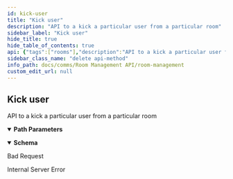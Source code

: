 ```yaml
---
id: kick-user
title: "Kick user"
description: "API to a kick a particular user from a particular room"
sidebar_label: "Kick user"
hide_title: true
hide_table_of_contents: true
api: {"tags":["rooms"],"description":"API to a kick a particular user from a particular room","parameters":[{"name":"roomid","in":"path","description":"ID of meeting room","required":true,"schema":{"type":"string"},"example":"f81d4fae-7dec-11d0-a765-00a0c91e6bf6"},{"name":"userid","in":"path","description":"ID of user to be removed","required":true,"schema":{"type":"integer"},"example":10206739}],"responses":{"200":{"content":{"application/json":{"schema":{"type":"object","properties":{"remarks":{"type":"string"}}},"example":{"remarks":"Kicked userid '10206739' from roomId 'f81d4fae-7dec-11d0-a765-00a0c91e6bf6'"}}}},"400":{"description":"Bad Request"},"500":{"description":"Internal Server Error"}},"method":"delete","path":"/rooms/{roomid}/users/{userid}","servers":[{"url":"http://app-room-mgmt.dev2.ar2","description":"Default server"}],"info":{"title":"Room Management","version":"1.0.0","description":"API for room management HTTP server"},"postman":{"name":"Kick user","description":{"content":"API to a kick a particular user from a particular room","type":"text/plain"},"url":{"path":["rooms",":roomid","users",":userid"],"host":["{{baseUrl}}"],"query":[],"variable":[{"disabled":false,"description":{"content":"(Required) ID of meeting room","type":"text/plain"},"type":"any","value":"","key":"roomid"},{"disabled":false,"description":{"content":"(Required) ID of user to be removed","type":"text/plain"},"type":"any","value":"","key":"userid"}]},"header":[{"key":"Accept","value":"application/json"}],"method":"DELETE"}}
sidebar_class_name: "delete api-method"
info_path: docs/comms/Room Management API/room-management
custom_edit_url: null
---
```



## Kick user



API to a kick a particular user from a particular room

<details style={{"marginBottom":"1rem"}} data-collapsed={false} open={true}><summary style={{}}><strong>Path Parameters</strong></summary><div><ul><ParamsItem className={"paramsItem"} param={{"name":"roomid","in":"path","description":"ID of meeting room","required":true,"schema":{"type":"string"},"example":"f81d4fae-7dec-11d0-a765-00a0c91e6bf6"}}></ParamsItem><ParamsItem className={"paramsItem"} param={{"name":"userid","in":"path","description":"ID of user to be removed","required":true,"schema":{"type":"integer"},"example":10206739}}></ParamsItem></ul></div></details><div><ApiTabs><TabItem label={"200"} value={"200"}><div></div><div><MimeTabs schemaType={"response"}><TabItem label={"application/json"} value={"application/json"}><SchemaTabs><TabItem label={"Schema"} value={"Schema"}><details style={{}} data-collapsed={false} open={true}><summary style={{"textAlign":"left"}}><strong>Schema</strong></summary><div style={{"textAlign":"left","marginLeft":"1rem"}}></div><ul style={{"marginLeft":"1rem"}}><SchemaItem collapsible={false} name={"remarks"} required={false} deprecated={undefined} schemaDescription={undefined} schemaName={"string"} qualifierMessage={undefined} defaultValue={undefined}></SchemaItem></ul></details></TabItem><TabItem label={"Example (from schema)"} value={"Example (from schema)"}><ResponseSamples responseExample={"{\n  \"remarks\": \"string\"\n}"} language={"json"}></ResponseSamples></TabItem><TabItem label={"Example"} value={"Example"}><ResponseSamples responseExample={"{\n  \"remarks\": \"Kicked userid '10206739' from roomId 'f81d4fae-7dec-11d0-a765-00a0c91e6bf6'\"\n}"} language={"json"}></ResponseSamples></TabItem></SchemaTabs></TabItem></MimeTabs></div></TabItem><TabItem label={"400"} value={"400"}><div>

Bad Request

</div><div></div></TabItem><TabItem label={"500"} value={"500"}><div>

Internal Server Error

</div><div></div></TabItem></ApiTabs></div>
      